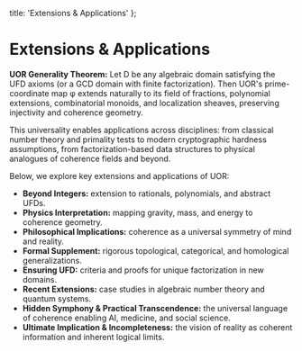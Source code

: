   title: 'Extensions & Applications'
};

# Extensions & Applications

**UOR Generality Theorem:** Let D be any algebraic domain
satisfying the UFD axioms (or a GCD domain with finite factorization).
Then UOR's prime-coordinate map φ extends naturally to
its field of fractions, polynomial extensions, combinatorial monoids,
and localization sheaves, preserving injectivity and coherence geometry.

This universality enables applications across disciplines: from classical
number theory and primality tests to modern cryptographic hardness
assumptions, from factorization-based data structures to physical
analogues of coherence fields and beyond.

Below, we explore key extensions and applications of UOR:

- **Beyond Integers:** extension to rationals, polynomials, and abstract UFDs.
- **Physics Interpretation:** mapping gravity, mass, and energy to coherence geometry.
- **Philosophical Implications:** coherence as a universal symmetry of mind and reality.
- **Formal Supplement:** rigorous topological, categorical, and homological generalizations.
- **Ensuring UFD:** criteria and proofs for unique factorization in new domains.
- **Recent Extensions:** case studies in algebraic number theory and quantum systems.
- **Hidden Symphony & Practical Transcendence:** the universal language of coherence enabling AI, medicine, and social science.
- **Ultimate Implication & Incompleteness:** the vision of reality as coherent information and inherent logical limits.

